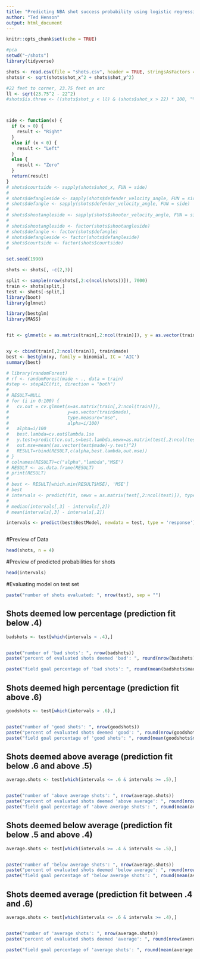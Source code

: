 ```yaml
---
title: "Predicting NBA shot success probability using logistic regression"
author: "Ted Henson"
output: html_document
---
```


```r
knitr::opts_chunk$set(echo = TRUE)
```

```r
#pca
setwd("~/shots")
library(tidyverse)

shots <- read.csv(file = "shots.csv", header = TRUE, stringsAsFactors = F, fill = T)
shots$r <- sqrt(shots$shot_x^2 + shots$shot_y^2)

#22 feet to corner, 23.75 feet on arc
ll <- sqrt(23.75^2 - 22^2)
#shots$is.three <- ((shots$shot_y < ll) & (shots$shot_x > 22) * 100, "%", sep = "") | (shots$r >= 23.75)



side <- function(x) {
  if (x > 0) {
    result <- "Right"
  }
  else if (x < 0) {
    result <- "Left"
  }
  else {
    result <- "Zero"
  }
  return(result)
}
# shots$courtside <- sapply(shots$shot_x, FUN = side)
# 
# shots$defangleside <- sapply(shots$defender_velocity_angle, FUN = side)
# shots$defangle <- sapply(shots$defender_velocity_angle, FUN = side)
# 
# shots$shootangleside <- sapply(shots$shooter_velocity_angle, FUN = side)
# 
# shots$shootangleside <- factor(shots$shootangleside)
# shots$defangle <- factor(shots$defangle)
# shots$defangleside <- factor(shots$defangleside)
# shots$courtside <- factor(shots$courtside)
# 

set.seed(1990)

shots <- shots[, -c(2,3)]

split <- sample(nrow(shots[,2:c(ncol(shots))]), 7000)
train <- shots[split,]
test <- shots[-split,]
library(boot)  
library(glmnet)

library(bestglm)
library(MASS)


fit <- glmnet(x = as.matrix(train[,2:ncol(train)]), y = as.vector(train$made) ,  family = 'binomial', alpha = .5)


xy <- cbind(train[,2:ncol(train)], train$made)
best <- bestglm(xy, family = binomial, IC = 'AIC')
summary(best)

# library(randomForest)
# rf <- randomForest(made ~ ., data = train)
#step <- stepAIC(fit, direction = "both")
# 
# RESULT=NULL
# for (i in 0:100) {
#   cv.out = cv.glmnet(x=as.matrix(train[,2:ncol(train)]),
#                      y=as.vector(train$made),
#                      type.measure="mse", 
#                      alpha=i/100)
#   alpha=i/100
#   best.lambda=cv.out$lambda.1se
#   y.test=predict(cv.out,s=best.lambda,newx=as.matrix(test[,2:ncol(test)]))
#   out.mse=mean((as.vector(test$made)-y.test)^2)
#   RESULT=rbind(RESULT,c(alpha,best.lambda,out.mse))
# }
# colnames(RESULT)=c("alpha","lambda","MSE")
# RESULT <- as.data.frame(RESULT)
# print(RESULT)
# 
# best <- RESULT[which.min(RESULT$MSE), 'MSE']
# best
# intervals <- predict(fit, newx = as.matrix(test[,2:ncol(test)]), type = 'response', interval = 'confidence')
# 
# median(intervals[,3] - intervals[,2])
# mean(intervals[,3] - intervals[,2])

intervals <- predict(best$BestModel, newdata = test, type = 'response')



```
#Preview of Data
```r
head(shots, n = 4)
```


#Preview of predicted probabilities for shots
```r

head(intervals)

```




#Evaluating model on test set

```r
paste("number of shots evaluated: ", nrow(test), sep = "")

```



## Shots deemed low percentage (prediction fit below .4)
```r


badshots <- test[which(intervals < .4),]


paste("number of 'bad shots': ", nrow(badshots))
paste("percent of evaluated shots deemed 'bad': ", round(nrow(badshots) / nrow(test), 2) * 100, "%", sep = "")

paste("field goal percentage of 'bad shots': ", round(mean(badshots$made), 2) * 100, "%", sep = "")

```


## Shots deemed high percentage (prediction fit above .6)
```r

goodshots <- test[which(intervals > .6),]


paste("number of 'good shots': ", nrow(goodshots))
paste("percent of evaluated shots deemed 'good': ", round(nrow(goodshots) / nrow(test), 2) * 100, "%", sep = "")
paste("field goal percentage of 'good shots': ", round(mean(goodshots$made), 2) * 100, "%", sep = "")

```



## Shots deemed above average (prediction fit below .6 and above .5)
```r


average.shots <- test[which(intervals <= .6 & intervals >= .5),]


paste("number of 'above average shots': ", nrow(average.shots))
paste("percent of evaluated shots deemed 'above average': ", round(nrow(average.shots) / nrow(test), 2) * 100, "%", sep = "")
paste("field goal percentage of 'above average shots': ", round(mean(average.shots$made), 2) * 100, "%", sep = "")

```



## Shots deemed below average (prediction fit below .5 and above .4)
```r


average.shots <- test[which(intervals >= .4 & intervals <= .5),]


paste("number of 'below average shots': ", nrow(average.shots))
paste("percent of evaluated shots deemed 'below average': ", round(nrow(average.shots) / nrow(test), 2) * 100, "%", sep = "")
paste("field goal percentage of 'below average shots': ", round(mean(average.shots$made), 2) * 100, "%", sep = "")

```


## Shots deemed average (prediction fit between .4 and .6)
```r


average.shots <- test[which(intervals <= .6 & intervals >= .4),]


paste("number of 'average shots': ", nrow(average.shots))
paste("percent of evaluated shots deemed 'average': ", round(nrow(average.shots) / nrow(test), 2) * 100, "%", sep = "")

paste("field goal percentage of 'average shots': ", round(mean(average.shots$made), 2) * 100, "%", sep = "")

```

